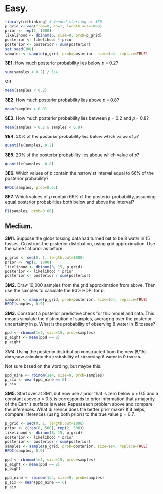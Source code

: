 # Easy.

```r
library(rethinking) # Needed starting at 3E6
p_grid <- seq(from=0, to=1, length.out=1000)
prior <- rep(1, 1000)
likelihood <- dbinom(6, size=9, prob=p_grid)
posterior <- likelihood * prior
posterior <- posterior / sum(posterior)
set.seed(100)
samples <- sample(p_grid, prob=posterior, size=1e4, replace=TRUE)
```

__3E1.__ How much posterior probability lies below _p_ = 0.2?

```r
sum(samples < 0.2) / 1e4
```

OR

```r
mean(samples < 0.2)
```    

__3E2.__ How much posterior probability lies above _p_ = 0.8?

```r
mean(samples > 0.8)
```

__SE3.__ How much posterior probability lies between _p_ = 0.2 and _p_ = 0.8?


```r
mean(samples > 0.2 & samples < 0.8)
```

__SE4.__ 20% of the posterior probability lies below which value of _p_?

```r
quantile(samples, 0.2)
```

__3E5.__ 20% of the posterior probability lies aboue which value of _p_?
```r
quantile(samples, 0.8)
```

__3E6.__ Which values of _p_ contain the narrowist interval equal to 66% of the posterior probability?

```r
HPDI(samples, prob=0.66)
```

__SE7.__ Which values of _p_ contain 66% of the posterior probability, assuming equal posterior probabilities both below and above the interval?

```r
PI(samples, prob=0.66)
```


## Medium.

__3M1.__ Suppose the globe tossing data had turned out to be 8 water in 15
tosses. Construct the posterior distribution,  using grid approximation. Use
the same flat prior as before.

```r
p_grid <- seq(0, 1, length.out=1000)
prior <- rep(1, 1000)
likelihood <- dbinom(8, 15, p_grid)
posterior <- likelihood * prior 
posterior <- posterior / sum(posterior)
```

__3M2.__ Draw 10,000 samples from the grid approximation from above. Then use
the samples to calculate the 90% HDPI for _p_.

```r
samples <- sample(p_grid, prob=posterior, size=1e4, replace=TRUE)
HPDI(samples, 0.9)
```

__3M3.__ Construct a posterior predictive check for this model and data. This means simulate the distribution of samples, averaging over the posterior uncertainty in p. What is the probability of observing 8 water in 15 tosses?

```r
ppd <- rbinom(1e4, size=15, prob=samples)
p_eight <- mean(ppd == 8)
p_eight
```

_3M4._ Using the posterior distribution constructed from the new (8/15) data,now calculate the probability of observing 6 water in 9 tosses.

Not sure based on the wording, but maybe this:
```r
ppd_nine <- rbinom(1e4, size=9, prob=samples)
p_six <- mean(ppd_nine == 6)
p_six
```
 
__3M5.__ Start over at 3M1, but now use a prior that is zero below p = 0.5 and a constant above p = 0.5.  is corresponds to prior information that a majority of the Earth’s surface is water. Repeat each problem above and compare the inferences. What di erence does the better prior make? If it helps, compare inferences (using both priors) to the true value p = 0.7.

```r
p_grid <- seq(0, 1, length.out=1000)
prior <- c(rep(0, 500), rep(2, 500))
likelihood <- dbinom(8, 15, p_grid)
posterior <- likelihood * prior
posterior <- posterior / sum(posterior)
samples <- sample(p_grid, prob=posterior, size=1e4, replace=TRUE)
HPDI(samples, 0.9)

ppd <- rbinom(1e4, size=15, prob=samples)
p_eight <- mean(ppd == 8)
p_eight

ppd_nine <- rbinom(1e4, size=9, prob=samples)
p_six <- mean(ppd_nine == 6)
p_six
```
